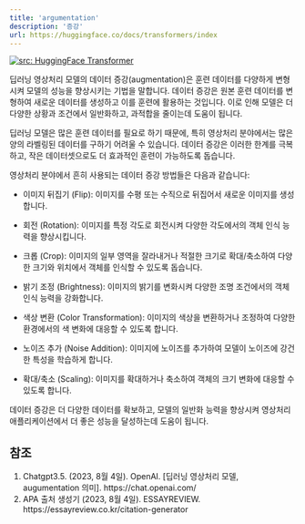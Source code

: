 ```yaml
---
title: 'argumentation'
description: '증강'
url: https://huggingface.co/docs/transformers/index
---
```


<a href="https://huggingface.co/docs/transformers/index" target="_blank"> <img src="https://img.shields.io/badge/문서-Huggingface_Transformer-blue" alt="src: HuggingFace Transformer" loading="lazy"/></a>

딥러닝 영상처리 모델의 데이터 증강(augmentation)은 훈련 데이터를 다양하게 변형시켜 모델의 성능을 향상시키는 기법을 말합니다. 데이터 증강은 원본 훈련 데이터를 변형하여 새로운 데이터를 생성하고 이를 훈련에 활용하는 것입니다. 이로 인해 모델은 더 다양한 상황과 조건에서 일반화하고, 과적합을 줄이는데 도움이 됩니다.

딥러닝 모델은 많은 훈련 데이터를 필요로 하기 때문에, 특히 영상처리 분야에서는 많은 양의 라벨링된 데이터를 구하기 어려울 수 있습니다. 데이터 증강은 이러한 한계를 극복하고, 작은 데이터셋으로도 더 효과적인 훈련이 가능하도록 돕습니다.

영상처리 분야에서 흔히 사용되는 데이터 증강 방법들은 다음과 같습니다:

- 이미지 뒤집기 (Flip): 이미지를 수평 또는 수직으로 뒤집어서 새로운 이미지를 생성합니다.

- 회전 (Rotation): 이미지를 특정 각도로 회전시켜 다양한 각도에서의 객체 인식 능력을 향상시킵니다.

- 크롭 (Crop): 이미지의 일부 영역을 잘라내거나 적절한 크기로 확대/축소하여 다양한 크기와 위치에서 객체를 인식할 수 있도록 돕습니다.

- 밝기 조정 (Brightness): 이미지의 밝기를 변화시켜 다양한 조명 조건에서의 객체 인식 능력을 강화합니다.

- 색상 변환 (Color Transformation): 이미지의 색상을 변환하거나 조정하여 다양한 환경에서의 색 변화에 대응할 수 있도록 합니다.

- 노이즈 추가 (Noise Addition): 이미지에 노이즈를 추가하여 모델이 노이즈에 강건한 특성을 학습하게 합니다.

- 확대/축소 (Scaling): 이미지를 확대하거나 축소하여 객체의 크기 변화에 대응할 수 있도록 합니다.

데이터 증강은 더 다양한 데이터를 확보하고, 모델의 일반화 능력을 향상시켜 영상처리 애플리케이션에서 더 좋은 성능을 달성하는데 도움이 됩니다.



## 참조

1. Chatgpt3.5. (2023, 8월 4일). OpenAI. [딥러닝 영상처리 모델, augumentation 의미]. https://chat.openai.com/
2. APA 출처 생성기 (2023, 8월 4일). ESSAYREVIEW. https://essayreview.co.kr/citation-generator